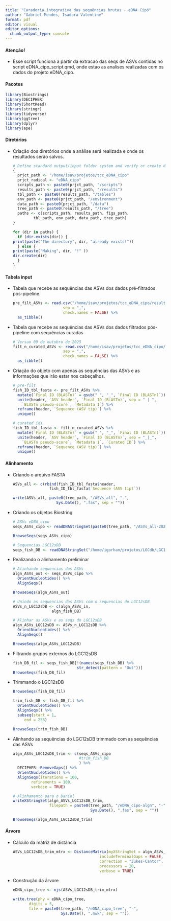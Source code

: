 ```yaml
---
title: "Caradoria integrativa das sequências brutas - eDNA Cipó"
author: "Gabriel Mendes, Isadora Valentine"
format: pdf
editor: visual
editor_options: 
  chunk_output_type: console
---
```


#### Atenção!

-   Esse script funciona a partir da extracao das seqs de ASVs contidas no script eDNA_cipo_script.qmd, onde estao as analises realizadas com os dados do projeto eDNA_cipo.

#### Pacotes

```r
library(Biostrings)
library(DECIPHER)
library(ShortRead)
library(stringr)
library(tidyverse)
library(ggtree)
library(dplyr)
library(ape)
```

#### Diretórios

-   Criação dos diretórios onde a análise será realizada e onde os resultados serão salvos.

    ```r
    # Define standard output/input folder system and verify or create directories as needed
    {
      prjct_path <- "/home/isav/projetos/tcc_eDNA_cipo"
      prjct_radical <- "eDNA_cipo"
      scripts_path <- paste0(prjct_path, "/scripts")
      results_path <- paste0(prjct_path, "/results")
      tbl_path <- paste0(results_path, "/tables")
      env_path <- paste0(prjct_path, "/environment")
      data_path <- paste0(prjct_path, "/data")
      tree_path <- paste0(results_path, "/tree")
      paths <- c(scripts_path, results_path, figs_path, 
             tbl_path, env_path, data_path, tree_path)
    }

    for (dir in paths) {
      if (dir.exists(dir)) {
    print(paste("The directory", dir, "already exists!"))
      } else {
    print(paste("Making", dir, "!" ))
    dir.create(dir) 
      }
    }
    ```

#### Tabela input

-   Tabela que recebe as sequências das ASVs dos dados pré-filtrados pós-pipeline.

    ```r
    pre_filt_ASVs <- read.csv("/home/isav/projetos/tcc_eDNA_cipo/results/tables/table-pre_filt_raw_results-2025-09-29.csv", 
                          sep = ",", 
                          check.names = FALSE) %>%
      as_tibble()
    ```

-   Tabela que recebe as sequências das ASVs dos dados filtrados pós-pipeline com sequências curadas

    ```r
    # Versao 09 de outubro de 2025
    filt_n_curated_ASVs <- read.csv("/home/isav/projetos/tcc_eDNA_cipo/results/tables/table-filt_curated_results-2025-10-09.csv", 
                          sep = ",", 
                          check.names = FALSE) %>%
      as_tibble()
    ```

-   Criação do objeto com apenas as sequências das ASVs e as informações que irão estar nos cabeçalhos.

    ```r
    # pre-filt
    fish_ID_tbl_fasta <- pre_filt_ASVs %>%
      mutate(`Final ID (BLASTn)` = gsub(" ", "_", `Final ID (BLASTn)`)) %>%
      unite(header, `ASV header`, `Final ID (BLASTn)`, sep = " | ",
        `BLASTn pseudo-score`, `Metadata 1`) %>% 
      reframe(header, `Sequence (ASV tip)`) %>% 
      unique()

    # curated ids
    fish_ID_tbl_fasta <- filt_n_curated_ASVs %>% 
      mutate(`Final ID (BLASTn)` = gsub(" ", "_", `Final ID (BLASTn)`)) %>%
      unite(header, `ASV header`, `Final ID (BLASTn)`, sep = "_|_",
        `BLASTn pseudo-score`, `Metadata 1`, `Curated ID`) %>% 
      reframe(header, `Sequence (ASV tip)`) %>% 
      unique()
    ```

#### Alinhamento

-   Criando o arquivo FASTA

    ```r
    ASVs_all <- c(rbind(fish_ID_tbl_fasta$header, 
                    fish_ID_tbl_fasta$`Sequence (ASV tip)`))

    write(ASVs_all, paste0(tree_path, "/ASVs_all", "-",
                       Sys.Date(), ".fas", sep = ""))
    ```

-   Criando os objetos Biostring

    ```r
    # ASVs eDNA_cipo
    seqs_ASVs_cipo <- readDNAStringSet(paste0(tree_path, "/ASVs_all-2025-10-15.fas"))

    BrowseSeqs(seqs_ASVs_cipo)

    # Sequencias LGC12sDB
    seqs_fish_DB <- readDNAStringSet("/home/igorhan/projetos/LGCdb/LGC12Sdb/LGC12Sdb_complete_noGaps-2024-09-24.fasta")
    ```

-   Realizando o alinhamento preliminar

    ```r
    # Alinhando sequencias das ASVs
    algn_ASVs_out <- seqs_ASVs_cipo %>%
      OrientNucleotides() %>% 
      AlignSeqs()

    BrowseSeqs(algn_ASVs_out)

    # Unindo as sequencias das ASVs com o sequencias do LGC12sDB
    ASVs_n_LGC12sDB <- c(algn_ASVs_in, 
                     algn_fish_DB)

    # Alinhar as ASVs e as seqs do LGC12sDB
    algn_ASVs_LGC12sDB <- ASVs_n_LGC12sDB %>% 
      OrientNucleotides() %>% 
      AlignSeqs()

    BrowseSeqs(algn_ASVs_LGC12sDB)
    ```

-   Filtrando grupos externos do LGC12sDB

    ```r
    fish_DB_fil <- seqs_fish_DB[!(names(seqs_fish_DB) %>% 
                                str_detect(pattern = "Out"))]
    BrowseSeqs(fish_DB_fil)
    ```

-   Trimmando o LGC12sDB

    ```r
    BrowseSeqs(fish_DB_fil)

    trim_fish_DB <- fish_DB_fil %>%
      OrientNucleotides() %>%
      AlignSeqs() %>%
      subseq(start = 1,
         end = 256)

    BrowseSeqs(trim_fish_DB)
    ```

-   Alinhando as sequências do LGC12sDB trimmado com as sequências das ASVs

    ```r
    algn_ASVs_LGC12sDB_trim <- c(seqs_ASVs_cipo
                                 #trim_fish_DB
                                 ) %>%
      DECIPHER::RemoveGaps() %>% 
      OrientNucleotides() %>% 
      AlignSeqs(iterations = 100,
            refinements = 100,
            verbose = TRUE)
    
    # Alinhamento para o Daniel
    writeXStringSet(algn_ASVs_LGC12sDB_trim,
                    filepath = paste0(tree_path, "/eDNA_cipo-algn", "-",
                                      Sys.Date(), ".fas", sep = ""))

    BrowseSeqs(algn_ASVs_LGC12sDB_trim)
    ```

#### Árvore

-   Cálculo da matriz de distância

    ```r
    ASVs_LGC12sDB_trim_mtrx <- DistanceMatrix(myXStringSet = algn_ASVs_LGC12sDB_trim,
                                          includeTerminalGaps = FALSE,
                                          correction = "Jukes-Cantor",
                                          processors = 20,
                                          verbose = TRUE)
    ```

-   Construção da árvore

    ```r
    eDNA_cipo_tree <- njs(ASVs_LGC12sDB_trim_mtrx)

    write.tree(phy = eDNA_cipo_tree,
           digits = 5,
           file = paste0(tree_path, "/eDNA_cipo_tree", "-",
                         Sys.Date(), ".nwk", sep = ""))
      
    ```
